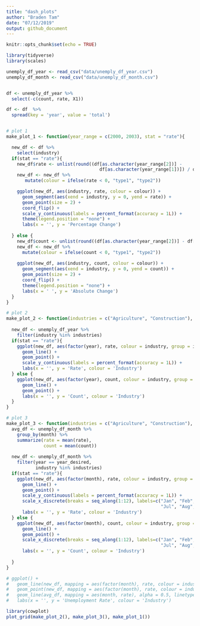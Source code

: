 ```yaml
---
title: "dash_plots"
author: "Braden Tam"
date: "07/12/2019"
output: github_document
---
```


```r
knitr::opts_chunk$set(echo = TRUE)
```

```r
library(tidyverse)
library(scales)

unemply_df_year <- read_csv("data/unemply_df_year.csv")
unemply_df_month <- read_csv("data/unemply_df_month.csv")


df <- unemply_df_year %>%
  select(-c(count, rate, X1))

df <- df  %>%
  spread(key = 'year', value = 'total')


# plot 1
make_plot_1 <- function(year_range = c(2000, 2003), stat = "rate"){

  new_df <- df %>%
    select(industry)
  if(stat == "rate"){
    new_df$rate <- unlist(round((df[as.character(year_range[2])] - 
                                   df[as.character(year_range[1])]) / df[as.character(year_range[1])], 2))
    new_df <- new_df %>%
       mutate(colour = ifelse(rate < 0, "type1", "type2"))

    ggplot(new_df, aes(industry, rate, colour = colour)) + 
      geom_segment(aes(xend = industry, y = 0, yend = rate)) +
      geom_point(size = 2) + 
      coord_flip() + 
      scale_y_continuous(labels = percent_format(accuracy = 1L)) + 
      theme(legend.position = "none") +
      labs(x = '', y = 'Percentage Change')
  
  } else {
    new_df$count <- unlist(round((df[as.character(year_range[2])] - df[as.character(year_range[1])])))
    new_df <- new_df %>%
      mutate(colour = ifelse(count < 0, "type1", "type2"))
  
    ggplot(new_df, aes(industry, count, colour = colour)) + 
      geom_segment(aes(xend = industry, y = 0, yend = count)) +
      geom_point(size = 2) + 
      coord_flip() + 
      theme(legend.position = "none") +
      labs(x = ' ', y = 'Absolute Change')
  }
}

# plot 2
make_plot_2 <- function(industries = c("Agriculture", "Construction"), stat = "rate"){
  
  new_df <- unemply_df_year %>%
    filter(industry %in% industries)
  if(stat == "rate"){
    ggplot(new_df, aes(factor(year), rate, colour = industry, group = industry)) + 
      geom_line() + 
      geom_point() + 
      scale_y_continuous(labels = percent_format(accuracy = 1L)) + 
      labs(x = '', y = 'Rate', colour = 'Industry')
  } else {
    ggplot(new_df, aes(factor(year), count, colour = industry, group = industry)) + 
      geom_line() + 
      geom_point() + 
      labs(x = '', y = 'Count', colour = 'Industry')
  }   
}

# plot 3
make_plot_3 <- function(industries = c("Agriculture", "Construction"), year_desired = 2000, stat = "rate"){
  avg_df <- unemply_df_month %>%
    group_by(month) %>%
    summarize(rate = mean(rate),
              count = mean(count))
  
  new_df <- unemply_df_month %>%
    filter(year == year_desired,
           industry %in% industries)
  if(stat == "rate"){
    ggplot(new_df, aes(factor(month), rate, colour = industry, group = industry)) + 
      geom_line() + 
      geom_point() +
      scale_y_continuous(labels = percent_format(accuracy = 1L)) + 
      scale_x_discrete(breaks = seq_along(1:12), labels=c("Jan", "Feb", "Mar", "Apr", "May", "Jun", 
                                                          "Jul", "Aug", "Sep", "Oct", "Nov", "Dec")) +
      labs(x = '', y = 'Rate', colour = 'Industry')
  } else {
    ggplot(new_df, aes(factor(month), count, colour = industry, group = industry)) + 
      geom_line() + 
      geom_point() + 
      scale_x_discrete(breaks = seq_along(1:12), labels=c("Jan", "Feb", "Mar", "Apr", "May", "Jun", 
                                                          "Jul", "Aug", "Sep", "Oct", "Nov", "Dec")) +
      labs(x = '', y = 'Count', colour = 'Industry')
    
  }
}

# ggplot() + 
#   geom_line(new_df, mapping = aes(factor(month), rate, colour = industry, group = industry)) + 
#   geom_point(new_df, mapping = aes(factor(month), rate, colour = industry, group = industry)) + 
#   geom_line(avg_df, mapping = aes(month, rate), alpha = 0.5, linetype = 'dashed') +
#   labs(x = '', y = 'Unemployment Rate', colour = 'Industry')

```

```r
library(cowplot)
plot_grid(make_plot_2(), make_plot_3(), make_plot_1())


```







